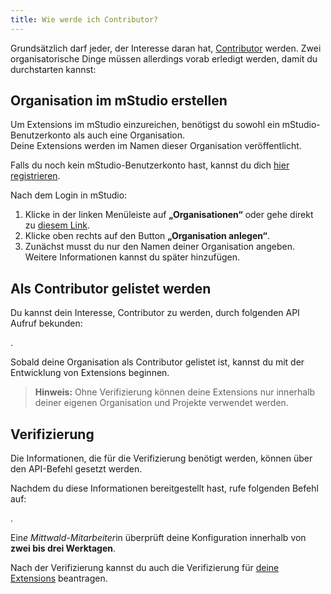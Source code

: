 ```yaml
---
title: Wie werde ich Contributor?
---
```



Grundsätzlich darf jeder, der Interesse daran hat, [Contributor](../../overview/contributor#was-ist-ein-contributor) werden.
Zwei organisatorische Dinge müssen allerdings vorab erledigt werden, damit du durchstarten kannst:

## Organisation im mStudio erstellen

Um Extensions im mStudio einzureichen, benötigst du sowohl ein mStudio-Benutzerkonto als auch eine Organisation.  
Deine Extensions werden im Namen dieser Organisation veröffentlicht.

Falls du noch kein mStudio-Benutzerkonto hast, kannst du dich [hier registrieren](https://studio.mittwald.de).

Nach dem Login in mStudio:

1. Klicke in der linken Menüleiste auf **„Organisationen“** oder gehe direkt zu [diesem Link](https://studio.mittwald.de/app/organizations).
2. Klicke oben rechts auf den Button **„Organisation anlegen“**.
3. Zunächst musst du nur den Namen deiner Organisation angeben. Weitere Informationen kannst du später hinzufügen.

## Als Contributor gelistet werden

Du kannst dein Interesse, Contributor zu werden, durch folgenden API Aufruf bekunden:

<OperationLink operation="contributor-express-interest-to-contribute" />.

Sobald deine Organisation als Contributor gelistet ist, kannst du mit der Entwicklung von Extensions beginnen.

> **Hinweis:** Ohne Verifizierung können deine Extensions nur innerhalb deiner eigenen Organisation und Projekte verwendet werden.

## Verifizierung

Die Informationen, die für die Verifizierung benötigt werden, können über den API-Befehl <OperationLink operation="contributor-patch-contributor" /> gesetzt werden.

Nachdem du diese Informationen bereitgestellt hast, rufe folgenden Befehl auf:

<OperationLink operation="contributor-request-verifcation" />.

Ein*e Mittwald-Mitarbeiter*in überprüft deine Konfiguration innerhalb von **zwei bis drei Werktagen**.

Nach der Verifizierung kannst du auch die Verifizierung für [deine Extensions](./2-manage-extensions.mdx#verify-extension) beantragen.
